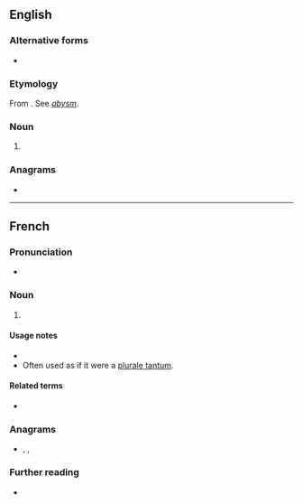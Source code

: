 {{also|abimé|abîme|abîmé}}
==English==

===Alternative forms===
* {{l|en|abyme}}

===Etymology===
From {{etyl|fr|en}} {{m|fr|abime}}. See ''[[abysm]]''.

===Noun===
{{en-noun}}

# {{obsolete form of|abysm|lang=en}}

===Anagrams===
* {{anagrams|en|I-beam}}

----

==French==

===Pronunciation===
* {{audio|Fr-Abime.oga|Audio (Paris)|lang=fr}}

===Noun===
{{fr-noun|m}}

# {{alternative form of|abîme|lang=fr}}

====Usage notes====
* {{U:fr:1990 reform spelling}}
* Often used as if it were a [[plurale tantum]].

====Related terms====
* {{l|fr|abimer}}

===Anagrams===
* {{l|fr|amibe}}, {{l|fr|iambe}}, {{l|fr|ïambe}}

===Further reading===
* {{R:TLFi}}